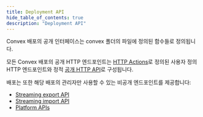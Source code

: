```yaml
---
title: Deployment API
hide_table_of_contents: true
description: "Deployment API"
---
```


Convex 배포의 공개 인터페이스는 convex 폴더의 파일에 정의된 함수들로 정의됩니다.

모든 Convex 배포의 공개 HTTP 엔드포인트는 [HTTP Actions](docs/functions/http-actions.mdx)로 정의된 사용자 정의 HTTP 엔드포인트와 정적 [공개 HTTP API](/docs/http-api/index.md)로 구성됩니다.

배포는 또한 해당 배포의 관리자만 사용할 수 있는 비공개 엔드포인트를 제공합니다:

- [Streaming export API](/docs/streaming-export-api.mdx)
- [Streaming import API](/docs/streaming-import-api.mdx)
- [Platform APIs](/docs/deployment-platform-api.mdx)
